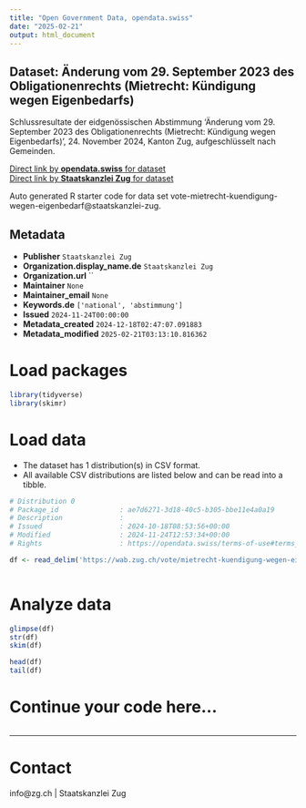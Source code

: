 ```yaml
---
title: "Open Government Data, opendata.swiss"
date: "2025-02-21"
output: html_document
---
```


## Dataset: Änderung vom 29. September 2023 des Obligationenrechts (Mietrecht: Kündigung wegen Eigenbedarfs)

Schlussresultate der eidgenössischen Abstimmung 'Änderung vom 29. September 2023 des Obligationenrechts (Mietrecht: Kündigung wegen Eigenbedarfs)', 24. November 2024, Kanton Zug, aufgeschlüsselt nach Gemeinden.

[Direct link by **opendata.swiss** for dataset](https://opendata.swiss/de/dataset/anderung-vom-29-september-2023-des-obligationenrechts-mietrecht-kundigung-wegen-eigenbedarfs)<br>
[Direct link by **Staatskanzlei Zug** for dataset](https://wab.zug.ch/vote/mietrecht-kuendigung-wegen-eigenbedarf/data)

Auto generated R starter code for data set vote-mietrecht-kuendigung-wegen-eigenbedarf@staatskanzlei-zug.

## Metadata

- **Publisher** `Staatskanzlei Zug`
- **Organization.display_name.de** `Staatskanzlei Zug`
- **Organization.url** ``
- **Maintainer** `None`
- **Maintainer_email** `None`
- **Keywords.de** `['national', 'abstimmung']`
- **Issued** `2024-11-24T00:00:00`
- **Metadata_created** `2024-12-18T02:47:07.091883`
- **Metadata_modified** `2025-02-21T03:13:10.816362`


# Load packages

```r

library(tidyverse)
library(skimr)

```

# Load data

-   The dataset has 1 distribution(s) in CSV format.
-   All available CSV distributions are listed below and can be read into a tibble.

```r

# Distribution 0
# Package_id               : ae7d6271-3d18-40c5-b305-bbe11e4a0a19
# Description              : 
# Issued                   : 2024-10-18T08:53:56+00:00
# Modified                 : 2024-11-24T12:53:34+00:00
# Rights                   : https://opendata.swiss/terms-of-use#terms_by

df <- read_delim('https://wab.zug.ch/vote/mietrecht-kuendigung-wegen-eigenbedarf/data-csv')



```

# Analyze data

```r

glimpse(df)
str(df)
skim(df)

head(df)
tail(df)

```

# Continue your code here...

```r

```

------------------------------------------------------------------------

# Contact

info@zg.ch | Staatskanzlei Zug
